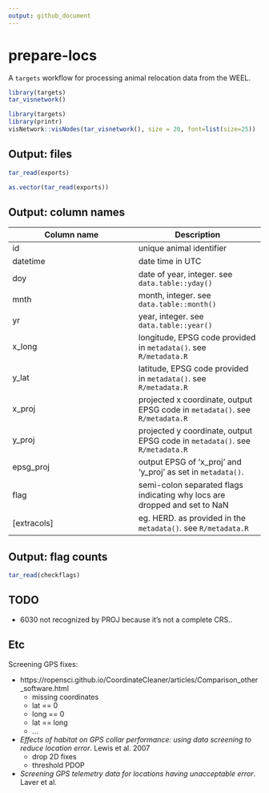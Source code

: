 ```yaml
---
output: github_document
---
```


# prepare-locs

A `targets` workflow for processing animal relocation data from the WEEL. 

```r
library(targets)
tar_visnetwork()
```

```r
library(targets)
library(printr)
visNetwork::visNodes(tar_visnetwork(), size = 20, font=list(size=25))
```

## Output: files
```r
tar_read(exports)
```

```r
as.vector(tar_read(exports))
```

## Output: column names

| Column name | Description | 
| ----------- | ----------- | 
| id          | unique animal identifier | 
| datetime    | date time in UTC | 
| doy         | date of year, integer. see `data.table::yday()` | 
| mnth        | month, integer. see `data.table::month()` | 
| yr          | year, integer. see `data.table::year()` | 
| x_long      | longitude, EPSG code provided in `metadata()`. see `R/metadata.R` | 
| y_lat       | latitude, EPSG code provided in `metadata()`. see `R/metadata.R` |
| x_proj      | projected x coordinate, output EPSG code in `metadata()`. see `R/metadata.R` |  
| y_proj      | projected y coordinate, output EPSG code in `metadata()`. see `R/metadata.R` |  
| epsg_proj   | output EPSG of 'x_proj' and 'y_proj' as set in `metadata()`. |
| flag        | semi-colon separated flags indicating why locs are dropped and set to NaN | 
| [extracols] | eg. HERD. as provided in the `metadata()`.  see `R/metadata.R` |

## Output: flag counts
```r
tar_read(checkflags)
```

## TODO

* 6030 not recognized by PROJ because it's not a complete CRS.. 


## Etc
Screening GPS fixes:

* https://ropensci.github.io/CoordinateCleaner/articles/Comparison_other_software.html
	+ missing coordinates
	+ lat == 0
	+ long == 0
	+ lat == long
	+ ...

* *Effects of habitat on GPS collar performance: using data screening to reduce location error*. Lewis et al. 2007
	+ drop 2D fixes
	+ threshold PDOP
	
* *Screening GPS telemetry data for locations having unacceptable error*. Laver et al. 






